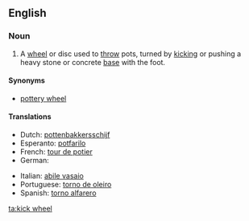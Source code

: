 ==English==

===Noun===
{{en-noun|kick wheels}}

# {{ceramics}} A [[wheel]] or disc used to [[throw]] pots, turned by [[kick]]ing or pushing a heavy stone or concrete [[base]] with the foot.

====Synonyms====
* [[pottery wheel]]

====Translations====
{{trans-top|A wheel or disc used to throw pots, turned by kicking or pushing a heavy stone or concrete base with the foot}}
* Dutch: [[pottenbakkersschijf]] {{f}}
* Esperanto: [[potfarilo]]
* French: [[tour de potier]] {{m}}
* German: {{t-|de|Töpferscheibe|f}}
{{trans-mid}}
* Italian: [[abile vasaio]] {{m}}
* Portuguese: [[torno de oleiro]] {{m}}
* Spanish: [[torno alfarero]] {{m}}
{{trans-bottom}}

[[ta:kick wheel]]
